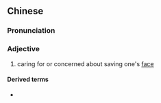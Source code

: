 {{also|要脸}}
==Chinese==
{{zh-forms|s=要脸}}

===Pronunciation===
{{zh-pron
|m=yàoliǎn
|cat=a
}}

===Adjective===
{{zh-adj}}

# caring for or concerned about saving one's [[face]]

====Derived terms====
* {{zh-l|不要臉}}